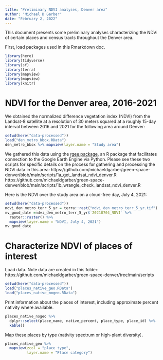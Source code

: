 ```yaml
---
title: "Preliminary NDVI analyses, Denver area"
author: "Michael D Garber"
date: "February 2, 2022"
---
```


This document presents some preliminary analyses characterizing the NDVI of certain places and census tracts throughout the Denver area.

First, load packages used in this Rmarkdown doc.
```r
library(here)
library(tidyverse)
library(sf)
library(terra)
library(mapview)
library(mapview)
library(knitr)
```

# NDVI for the Denver area, 2016-2021
We obtained the normalized difference vegetation index (NDVI) from the Landsat-8 satellite at a resolution of 30 meters squared at a roughly 15-day interval between 2016 and 2021 for the following area around Denver:
```r
setwd(here("data-processed"))
load("den_metro_bbox.RData")
den_metro_bbox %>% mapview(layer.name = "Study area")
```

We gathered this data using the [rgee package](https://cran.r-project.org/web/packages/rgee/index.html), an R package that facilitates connection to the Google Earth Engine via Python. Please see these two scripts for specific details on the process for gathering and processing the NDVI data in this area:
https://github.com/michaeldgarber/green-space-denver/blob/main/scripts/1a_get_landsat_ndvi_denver.R
https://github.com/michaeldgarber/green-space-denver/blob/main/scripts/1b_wrangle_check_landsat_ndvi_denver.R

Here is the NDVI over the study area on a cloud-free day, July 4, 2021:
```r
setwd(here("data-processed"))
ndvi_den_metro_terr_5_yr = terra::rast("ndvi_den_metro_terr_5_yr.tif")
mv_good_date =ndvi_den_metro_terr_5_yr$`20210704_NDVI` %>% 
  raster::raster() %>%  
  mapview(layer.name = "NDVI, July 4, 2021")
mv_good_date
```


# Characterize NDVI of places of interest


Load data. Note data are created in this folder: https://github.com/michaeldgarber/green-space-denver/tree/main/scripts
```r
setwd(here("data-processed"))
load("places_native_geo.RData")
load("places_native_nogeo.RData")
```

Print information about the places of interest, including approximate percent nativity where available.
```r
places_native_nogeo %>% 
  dplyr::select(place_name, native_percent, place_type, place_id) %>% 
  kable()
```

Map these places by type (nativity spectrum or high-plant diversity).
```r
places_native_geo %>% 
  mapview(zcol = "place_type",
          layer.name = "Place category")
```
